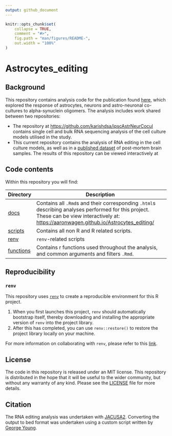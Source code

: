 ```yaml
---
output: github_document
---
```


<!-- README.md is generated from README.Rmd. Please edit that file -->

```r
knitr::opts_chunk$set(
    collapse = TRUE,
    comment = "#>",
    fig.path = "man/figures/README-",
    out.width = "100%"
)
```

<!-- badges: start -->
<!-- badges: end -->

# Astrocytes_editing

## Background

This repository contains analysis code for the publication found [here](), which explored the response of astrocytes, neurons and astro-neuronal co-cultures to alpha-synuclein oligomers. The analysis includes work shared between two repositories:

- The repository at [https://github.com/karishdsa/ipscAstrNeurCocul](https://github.com/karishdsa/ipscAstrNeurCocul) contains single cell and bulk RNA sequencing analysis of the cell culture models utilised in the study.
- This current repository contains the analysis of RNA editing in the cell culture models, as well as in a [published dataset](https://link.springer.com/article/10.1007/s00401-021-02343-x) of post-mortem brain samples. The results of this repository can be viewed interactively at


## Code contents

Within this repository you will find:

| Directory | Description |
| --------- | --------------------------------------------------------------------------- |
| [docs](docs) | Contains all `.Rmd`s and their corresponding `.html`s describing analyses performed for this project. These can be view interactively at: [https://aaronwagen.github.io/Astrocytes_editing/](https://aaronwagen.github.io/Astrocytes_editing/)|
| [scripts](scripts)| Contains all non R and R related scripts. |
| [renv](renv) | `renv`-related scripts |
| [functions](functions_args) | Contains r functions used throughout the analysis, and common arguments and filters `.Rmd`. |

## Reproducibility
<!-- Modify selection below depending on how package dependencies have been managed. -->

### `renv`
<!-- Consider using renv for reproducibility. Delete this section if you will not be doing this. -->

This repository uses [`renv`](https://rstudio.github.io/renv/index.html) to create a reproducible environment for this R project. 

1. When you first launches this project, `renv` should automatically bootstrap itself, thereby downloading and installing the appropriate version of `renv` into the project library. 
2. After this has completed, you can use `renv::restore()` to restore the project library locally on your machine.

For more information on collaborating with `renv`, please refer to this [link](https://rstudio.github.io/renv/articles/collaborating.html).


## License

The code in this repository is released under an MIT license. This repository is distributed in the hope that it will be useful to the wider community, but without any warranty of any kind. Please see the [LICENSE](LICENSE) file for more details. 

## Citation

The RNA editing analysis was undertaken with [JACUSA2](https://github.com/dieterich-lab/JACUSA2). Converting the output to bed format was undertaken using a custom script written by [George Young](https://www.linkedin.com/in/george-young-6153a11bb/?originalSubdomain=uk).
